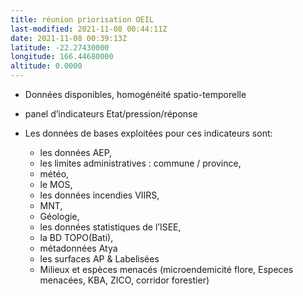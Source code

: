 ```yaml
---
title: réunion priorisation OEIL
last-modified: 2021-11-08 00:44:11Z
date: 2021-11-08 00:39:13Z
latitude: -22.27430000
longitude: 166.44680000
altitude: 0.0000
---
```



- Données disponibles, homogénéité spatio-temporelle

- panel d'indicateurs Etat/pression/réponse

- Les données de bases exploitées pour ces indicateurs sont: 
	- les données AEP,
	- les limites administratives : commune / province,
	- météo,
	- le MOS,
	- les données incendies VIIRS,
	- MNT,
	- Géologie,
	- les données statistiques de l'ISEE,
	- la BD TOPO(Bati),
	- métadonnées Atya
	- les surfaces AP & Labelisées
	- Milieux et espèces menacés (microendemicité flore, Especes menacées, KBA, ZICO, corridor forestier)
